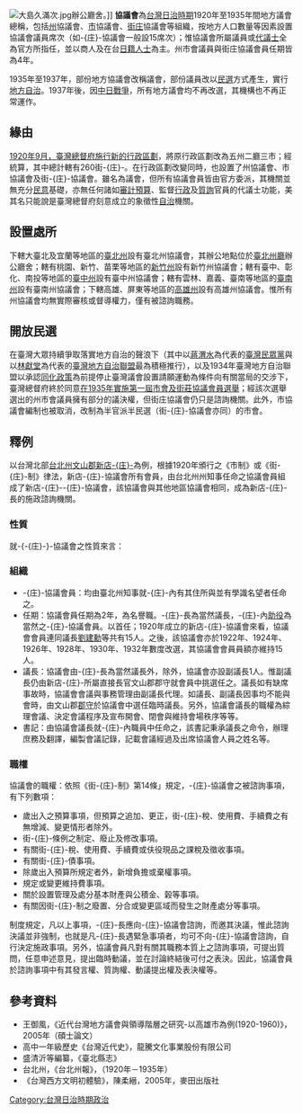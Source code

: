 [[File:大島久滿次.jpg|right]]辦公廳舍。]]
'''協議會'''為[[台灣日治時期|台灣日治時期]]1920年至1935年間地方議會總稱，包括[[州#台灣歷史上的州|州]]協議會、[[市#日本|市]]協議會、[[街庄|街庄]]協議會等組織，按地方人口數量等因素設置協議會議員席次（如-{庄}-協議會一般設15席次）；惟協議會所屬議員或[[代議士|代議士]]全為官方所指任，並以商人及在台[[日本人|日籍人士]]為主。州市會議員與街庄協議會員任期皆為4年。

1935年至1937年，部份地方協議會改稱議會，部份議員改以[[民選|民選]]方式產生，實行[[地方自治|地方自治]]。1937年後，因[[中国抗日战争|中日戰爭]]，所有地方議會均不再改選，其機構也不再正常運作。

==緣由==
[[臺灣日治時期行政區劃#州制時期_（1920–1945）|1920年9月，臺灣總督府施行新的行政區劃]]，將原行政區劃改為五州二廳三市；經統算，其中總計轄有260街-{庄}-。在行政區劃改變同時，也設置了州協議會、市協議會及街-{庄}-協議會。雖名為議會，但所有協議會員皆由官方委派，其機關並無充分[[民意|民意]]基礎，亦無任何諸如[[審計|審計]][[預算|預算]]、監督[[行政|行政]]及[[質詢|質詢]]官員的代議士功能，美其名只能說是臺灣總督府刻意成立的象徵性[[自治|自治]]機關。
==設置處所==
下轄大臺北及宜蘭等地區的[[臺北州|臺北州]]設有臺北州協議會，其辦公地點位於[[臺北州廳|臺北州廳]]辦公廳舍；轄有桃園、新竹、苗栗等地區的[[新竹州|新竹州]]設有新竹州協議會；轄有臺中、彰化、南投等地區的[[臺中州|臺中州]]設有臺中州協議會；轄有雲林、嘉義、臺南等地區的[[臺南州|臺南州]]設有臺南州協議會；下轄高雄、屏東等地區的[[高雄州|高雄州]]設有高雄州協議會。惟所有州協議會均無實際審核或督導權力，僅有被諮詢職務。

== 開放民選 ==
在臺灣大眾持續爭取落實地方自治的聲浪下（其中以[[蔣渭水|蔣渭水]]為代表的[[臺灣民眾黨_(1927年)|臺灣民眾黨]]與以[[林獻堂|林獻堂]]為代表的[[臺灣地方自治聯盟|臺灣地方自治聯盟]]最為積極推行），以及1934年臺灣地方自治聯盟以承認[[內地延長主義|同化政策]]為前提停止臺灣議會設置請願運動為條件向有關當局的交涉下，臺灣總督府終於同意[[1935年臺灣市會及街庄協議會員選舉|在1935年實施第一屆市會及街莊協議會員選舉]]；經該次選舉選出的州市會議員擁有部分的議決權，但街庄協議會仍只是諮詢機關。此外，市協議會編制也被取消，改制為半官派半民選（街-{庄}-協議會亦同）的市會。

==釋例==
以台灣北部[[台北州|台北州]][[文山郡|文山郡]][[新店區|新店-{庄}-]]為例，根據1920年頒行之《市制》或《街-{庄}-制》律法，新店-{庄}-協議會所有會員，由台北州州知事任命之協議會員組成了新店-{庄}--{庄}-協議會，該協議會與其他地區協議會相同，成為新店-{庄}-長的施政諮詢機關。
===性質===
就-{-{庄}-}-協議會之性質來言：

{{fact|-{庄}-協議會為-{庄}-長之單純諮詢機關，並非由-{庄}-內住民自行自由選舉的-{庄}-民代表組成。另一方面-{庄}-協議會並不能決議地方公共事務；如-{庄}-政施政計畫、經費預算與-{庄}-內相關人民負擔賦稅等。從此看來，協議會而非民意代表機關。}}

===組織===
*-{庄}-協議會員：均由臺北州知事就-{庄}-內有其住所與並有學識名望者任命之。
*任期：協議會員任期為2年，為名譽職。-{庄}-長為當然議長，-{庄}-內[[助役|助役]]為當然之-{庄}-協議會員。以首任；1920年成立的新店-{庄}-協議會來看，協議會會員連同議長[[劉建勳|劉建勳]]等共有15人。之後，該協議會亦於1922年、1924年、1926年、1928年、1930年、1932年數度改選，其協議會會員員額亦維持15人。
*議長：協議會由-{庄}-長為當然議長外，除外，協議會亦設副議長1人。惟副議長仍由新店-{庄}-所屬直接長官文山郡郡守就會員中挑選任之。議長如有缺席事故時，協議會會議與事務管理由副議長代理。如議長、副議長因事均不能與會時，由文山郡[[郡守|郡守]]於協議會中選任臨時議長。另外，協議會議長的職權為綜理會議、決定會議程序及宣布開會、閉會與維持會場秩序等等。
*書記：由協議會議長就-{庄}-內職員中任命之，該書記秉承議長之命令，辦理庶務及翻譯，編製會議記錄，記載會議經過及出席協議會人員之姓名等。

===職權===
協議會的職權：依照《街-{庄}-制》第14條」規定，-{庄}-協議會之被諮詢事項，有下列數項：
*歲出入之預算事項，但預算之追加、更正，街-{庄}-稅、使用費、手續費之有無增減、變更情形者除外。
*街-{庄}-條例之制定、廢止及修改事項。
*有關街-{庄}-稅、使用費、手續費或伕役現品之課稅及徵收事項。
*有關街-{庄}-債事項。
*除歲出入預算所規定者外，新增負擔或棄權事項。
*規定或變更維持費事項。
*關於設置管理及處分基本財產與公積金、榖等事項。
*有關因街-{庄}-制之廢置、分合或變更區域而發生之財產處分等事項。

制度規定，凡以上事項，-{庄}-長應向-{庄}-協議會諮詢，而邀其決議，惟此諮詢決議並非強制，也就是凡-{庄}-長遇緊急事項者，均可不向-{庄}-協議會諮詢，自行決定施政事項。另外，協議會員凡對有關其職務本質上之諮詢事項，可提出質問，任意申述意見，提出臨時動議，並在討論終結後可付之表決。因此，協議會員於諮詢事項中有其發言權、質詢權、動議提出權及表決權等。
==參考資料==
*王御風，《近代台灣地方議會與領導階層之研究-以高雄市為例(1920-1960)》，2005年（碩士論文）
*高中一年級歷史《台灣近代史》，龍騰文化事業股份有限公司
*盛清沂等編纂，《臺北縣志》
*台北州，《台北州報》，（1920年－1935年）
*《台灣西方文明初體驗》，陳柔縉，2005年，麥田出版社

[[Category:台灣日治時期政治|Category:台灣日治時期政治]]